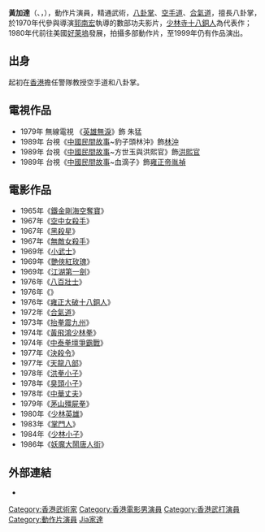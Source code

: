 {{Infobox entertainer
| name                    = 黃加達<br>{{lang|en|Carter Wong}}
| type                    = 动作演员
| image                   = 
| caption                 = 
| birthname               = 黃加達
| birthdate               = {{birth date and age|1946|3|22}}
| birthplace              = 
| deathdate               = 
| deathplace              = 
| restingplace            = 
| restingplacecoordinates = 
| othername               = {{lang|en|Carter Wong}}
| height                  = 
| occupation              = [[演員|電影演員]]、[[武打演員|武打演員]]
| yearsactive             = 1965年至今
| spouse                  = 
| partner                 = 
| children                = 
| parents                 = 
| influences              = 
| influenced              = 
| website                 = 
| imdb                    = 0938975
| academyawards           = 
| afiawards               = 
| arielaward              = 
| baftaawards             = 
| cesarawards             = 
| emmyawards              = 
| filmfareawards          = 
| geminiawards            = 
| goldenglobeawards       = 
| goldenraspberryawards   = 
| goyaawards              = 
| grammyawards            = 
| iftaawards              = 
| laurenceolivierawards   = 
| naacpimageawards        = 
| nationalfilmawards      = 
| sagawards               = 
| tonyawards              = 
| awards                  = 
}}
'''黃加達'''（{{lang-en|Carter Wong}}、{{lang|en|Huang Chia-Da}}，{{bd|1946年|3月22日|catIdx=W黃}}），動作片演員，精通武術，[[八卦掌|八卦掌]]、[[空手道|空手道]]、[[合氣道|合氣道]]，擅長八卦掌，於1970年代參與導演[[郭南宏|郭南宏]]執導的數部功夫影片，[[少林寺十八銅人|少林寺十八銅人]]為代表作；1980年代前往美國[[好萊塢|好萊塢]]發展，拍攝多部動作片，至1999年仍有作品演出。

==出身==
起初在[[香港|香港]]擔任警隊教授空手道和八卦掌。

==電視作品==
*1979年 無線電視 《[[英雄無淚|英雄無淚]]》飾 朱猛
*1989年 台視《[[中國民間故事|中國民間故事]]~豹子頭林沖》飾[[林沖|林沖]]
*1989年 台視《[[中國民間故事|中國民間故事]]~方世玉與洪熙官》飾[[洪熙官|洪熙官]]
*1989年 台視《[[中國民間故事|中國民間故事]]~血滴子》飾[[雍正帝|雍正帝]][[胤禎|胤禎]]

==電影作品==
*1965年《[[鐵金剛海空奪寶|鐵金剛海空奪寶]]》
*1967年《[[空中女殺手|空中女殺手]]》
*1967年《[[黑殺星|黑殺星]]》
*1967年《[[無敵女殺手|無敵女殺手]]》
*1969年《[[小武士|小武士]]》
*1969年《[[艷俠紅玫瑰|艷俠紅玫瑰]]》
*1969年《[[江湖第一劍|江湖第一劍]]》
*1976年《[[八百壯士|八百壯士]]》
*1976年《{{link-en|少林寺十八銅人|18 Bronzemen}}》
*1976年《[[雍正大破十八銅人|雍正大破十八銅人]]》
*1972年《[[合氣道|合氣道]]》
*1973年《[[抬拳震九州|抬拳震九州]]》
*1974年《[[黃飛鴻少林拳|黃飛鴻少林拳]]》
*1974年《[[中泰拳壇爭霸戰|中泰拳壇爭霸戰]]》
*1977年《[[決殺令_(1977年電影)|決殺令]]》
*1977年《[[天龍八部|天龍八部]]》
*1978年《[[洪拳小子|洪拳小子]]》
*1978年《[[臭頭小子|臭頭小子]]》
*1978年《[[中華丈夫|中華丈夫]]》
*1979年《[[茅山殭屍拳|茅山殭屍拳]]》
*1980年《[[少林英雄|少林英雄]]》
*1983年《[[掌門人|掌門人]]》
*1984年《[[少林小子|少林小子]]》
*1986年《[[妖魔大鬧唐人街|妖魔大鬧唐人街]]》

==外部連結==
* {{Imdb name|0938975}}

{{DEFAULTSORT:Wong}}
[[Category:香港武術家|Category:香港武術家]]
[[Category:香港電影男演員|Category:香港電影男演員]]
[[Category:香港武打演員|Category:香港武打演員]]
[[Category:動作片演員|Category:動作片演員]]
[[Category:黃姓|Jia家達]]